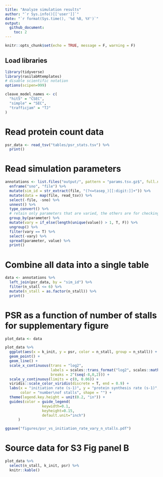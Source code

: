 ```yaml
---
title: "Analyze simulation results"
author: "`r Sys.info()[['user']]`"
date: "`r format(Sys.time(), '%d %B, %Y')`"
output: 
  github_document:
    toc: 2
---
```


```r
knitr::opts_chunk$set(echo = TRUE, message = F, warning = F)
```

## Load libraries
```r
library(tidyverse)
library(rasilabRtemplates)
# disable scientific notation
options(scipen=999)

cleave_model_names <- c(
  "hit5" = "CSEC",
  "simple" = "SEC",
  "trafficjam" = "TJ"
)
```

# Read protein count data

```r
psr_data <- read_tsv("tables/psr_stats.tsv") %>% 
  print()
```

# Read simulation parameters

```r
annotations <- list.files("output/", pattern = "params.tsv.gz$", full.names = T) %>% 
  enframe("sno", "file") %>% 
  mutate(sim_id = str_extract(file, "(?<=tasep_)[[:digit:]]+")) %>% 
  mutate(data = map(file, read_tsv)) %>% 
  select(-file, -sno) %>% 
  unnest() %>% 
  type_convert() %>% 
  # retain only parameters that are varied, the others are for checking
  group_by(parameter) %>% 
  mutate(vary = if_else(length(unique(value)) > 1, T, F)) %>% 
  ungroup() %>% 
  filter(vary == T) %>% 
  select(-vary) %>% 
  spread(parameter, value) %>% 
  print()
```

# Combine all data into a single table

```r
data <- annotations %>% 
  left_join(psr_data, by = "sim_id") %>% 
  filter(n_stall <= 6) %>%
  mutate(n_stall = as.factor(n_stall)) %>% 
  print()
```

# PSR as a function of number of stalls for supplementary figure

```r
plot_data <- data

plot_data %>%
  ggplot(aes(x = k_init, y = psr, color = n_stall, group = n_stall)) +
  geom_point() +
  geom_line() +
  scale_x_continuous(trans = "log2",
                     labels = scales::trans_format("log2", scales::math_format(2^.x)),
                     breaks = 2^(seq(-8,0,2))) +
  scale_y_continuous(limits = c(0, 0.06)) +
  viridis::scale_color_viridis(discrete = T, end = 0.9) +
  labs(x = "initiation rate (s-1)", y = "protein synthesis rate (s-1)",
       color = "number\nof stalls", shape = "") +
  theme(legend.key.height = unit(0.2, "in")) +
  guides(color = guide_legend(
                 keywidth=0.1,
                 keyheight=0.15,
                 default.unit="inch")
      )

ggsave("figures/psr_vs_initiation_rate_vary_n_stalls.pdf")
```

# Source data for S3 Fig panel B

```r
plot_data %>% 
  select(n_stall, k_init, psr) %>% 
  knitr::kable()
```